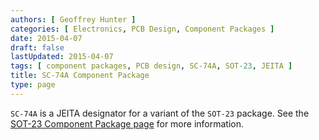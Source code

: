 ```yaml
---
authors: [ Geoffrey Hunter ]
categories: [ Electronics, PCB Design, Component Packages ]
date: 2015-04-07
draft: false
lastUpdated: 2015-04-07
tags: [ component packages, PCB design, SC-74A, SOT-23, JEITA ]
title: SC-74A Component Package
type: page
---
```



`SC-74A` is a JEITA designator for a variant of the `SOT-23` package. See the [SOT-23 Component Package page](/pcb-design/component-packages/sot-23-component-package) for more information.
